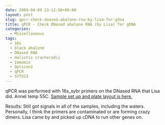 ```yaml
---
date: 2009-04-09 23:12:58+00:00
layout: post
slug: qpcr-check-dnased-abalone-rna-by-lisa-for-gdna
title: qPCR - Check DNased abalone RNA (by Lisa) for gDNA
categories:
  - Miscellaneous
tags:
  - 16s
  - black abalone
  - DNased RNA
  - Haliotis cracherodii
  - Immomix
  - Opticon2
  - qPCR
  - SYTO13
---
```


qPCR was performed with 16s_sybr primers on the DNased RNA that Lisa did. Annel temp 55C. [Sample set up and plate layout is here.](https://eagle.fish.washington.edu/Arabidopsis/Notebook%20Workup%20Files/20090409-02.jpg)

Results: Still got signals in all of the samples, including the waters. Personally, I think the primers are contaminated or are forming crazy dimers. Lisa came by and picked up cDNA to run other genes on.
